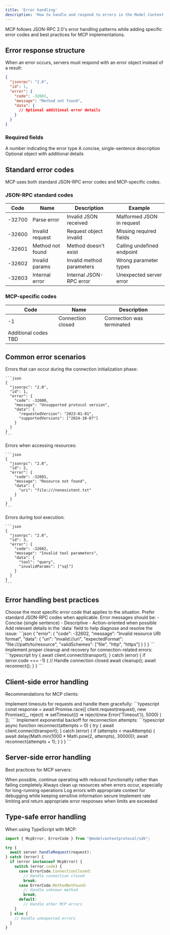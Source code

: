```yaml
---
title: 'Error handling'
description: 'How to handle and respond to errors in the Model Context Protocol'
---
```


MCP follows JSON-RPC 2.0's error handling patterns while adding specific error codes and best practices for MCP implementations.

## Error response structure

When an error occurs, servers must respond with an error object instead of a result:

```json
{
  "jsonrpc": "2.0",
  "id": 1,
  "error": {
    "code": -32601,
    "message": "Method not found",
    "data": {
      // Optional additional error details
    }
  }
}
```

### Required fields
<CardGroup cols={3}>
  <Card title="code" icon="hashtag">
    A number indicating the error type
  </Card>
  <Card title="message" icon="message-dots">
    A concise, single-sentence description
  </Card>
  <Card title="data" icon="circle-info">
    Optional object with additional details
  </Card>
</CardGroup>

## Standard error codes

MCP uses both standard JSON-RPC error codes and MCP-specific codes.

### JSON-RPC standard codes

| Code | Name | Description | Example |
|------|------|-------------|----------|
| -32700 | Parse error | Invalid JSON received | Malformed JSON in request |
| -32600 | Invalid request | Request object invalid | Missing required fields |
| -32601 | Method not found | Method doesn't exist | Calling undefined endpoint |
| -32602 | Invalid params | Invalid method parameters | Wrong parameter types |
| -32603 | Internal error | Internal JSON-RPC error | Unexpected server error |

### MCP-specific codes

| Code | Name | Description |
|------|------|-------------|
| -1 | Connection closed | Connection was terminated |
| Additional codes TBD | | |

## Common error scenarios

<AccordionGroup>
  <Accordion title="Initialization errors">
    Errors that can occur during the connection initialization phase:
    
    ```json
    {
      "jsonrpc": "2.0",
      "id": 1,
      "error": {
        "code": -32600,
        "message": "Unsupported protocol version",
        "data": {
          "requestedVersion": "2023-01-01",
          "supportedVersions": ["2024-10-07"]
        }
      }
    }
    ```
  </Accordion>

  <Accordion title="Resource errors">
    Errors when accessing resources:
    
    ```json
    {
      "jsonrpc": "2.0",
      "id": 2,
      "error": {
        "code": -32601,
        "message": "Resource not found",
        "data": {
          "uri": "file:///nonexistent.txt"
        }
      }
    }
    ```
  </Accordion>

  <Accordion title="Tool invocation errors">
    Errors during tool execution:
    
    ```json
    {
      "jsonrpc": "2.0",
      "id": 3,
      "error": {
        "code": -32602,
        "message": "Invalid tool parameters",
        "data": {
          "tool": "query",
          "invalidParams": ["sql"]
        }
      }
    }
    ```
  </Accordion>
</AccordionGroup>

## Error handling best practices

<Steps>
  <Step title="Use appropriate error codes">
    Choose the most specific error code that applies to the situation. Prefer standard JSON-RPC codes when applicable.
  </Step>
  <Step title="Write clear messages">
    Error messages should be:
    - Concise (single sentence)
    - Descriptive
    - Action-oriented when possible
  </Step>
  <Step title="Include helpful data">
    Add relevant details in the `data` field to help diagnose and resolve the issue:
    ```json
    {
      "error": {
        "code": -32602,
        "message": "Invalid resource URI format",
        "data": {
          "uri": "invalid://uri",
          "expectedFormat": "file:///path/to/resource",
          "validSchemes": ["file", "http", "https"]
        }
      }
    }
    ```
  </Step>
  <Step title="Handle connection errors">
    Implement proper cleanup and recovery for connection-related errors:
    ```typescript
    try {
      await client.connect(transport);
    } catch (error) {
      if (error.code === -1) {
        // Handle connection closed
        await cleanup();
        await reconnect();
      }
    }
    ```
  </Step>
</Steps>

## Client-side error handling

Recommendations for MCP clients:

<CardGroup cols={2}>
  <Card title="Request timeout handling">
    Implement timeouts for requests and handle them gracefully:
    ```typescript
    const response = await Promise.race([
      client.request(request),
      new Promise((_, reject) => 
        setTimeout(() => reject(new Error('Timeout')), 5000)
      )
    ]);
    ```
  </Card>
  <Card title="Reconnection logic">
    Implement exponential backoff for reconnection attempts:
    ```typescript
    async function reconnect(attempts = 0) {
      try {
        await client.connect(transport);
      } catch (error) {
        if (attempts < maxAttempts) {
          await delay(Math.min(1000 * Math.pow(2, attempts), 30000));
          await reconnect(attempts + 1);
        }
      }
    }
    ```
  </Card>
</CardGroup>

## Server-side error handling

Best practices for MCP servers:

<CardGroup cols={2}>
  <Card title="Graceful degradation">
    When possible, continue operating with reduced functionality rather than failing completely
  </Card>
  <Card title="Resource cleanup">
    Always clean up resources when errors occur, especially for long-running operations
  </Card>
  <Card title="Error logging">
    Log errors with appropriate context for debugging while keeping sensitive information secure
  </Card>
  <Card title="Rate limiting">
    Implement rate limiting and return appropriate error responses when limits are exceeded
  </Card>
</CardGroup>

## Type-safe error handling

When using TypeScript with MCP:

```typescript
import { McpError, ErrorCode } from "@modelcontextprotocol/sdk";

try {
  await server.handleRequest(request);
} catch (error) {
  if (error instanceof McpError) {
    switch (error.code) {
      case ErrorCode.ConnectionClosed:
        // Handle connection closed
        break;
      case ErrorCode.MethodNotFound:
        // Handle unknown method
        break;
      default:
        // Handle other MCP errors
    }
  } else {
    // Handle unexpected errors
  }
}
```